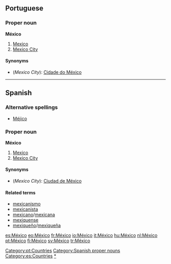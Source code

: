 {{see|Mexico}}
==Portuguese==
===Proper noun===
'''México'''

#[[Mexico]]
#[[Mexico City]]

====Synonyms====
*(''Mexico City''): [[Cidade do México]]

[[Category:pt:Countries]]

----
==Spanish==
===Alternative spellings===
*[[Méjico]]

===Proper noun===
'''México''' {{m}}

# [[Mexico]]
# [[Mexico City]]

====Synonyms====
*(''Mexico City''): [[Ciudad de México]]

====Related terms====
*[[mexicanismo]]
*[[mexicanista]]
*[[mexicano]]/[[mexicana]]
*[[mexiquense]]
*[[mexiqueño]]/[[mexiqueña]]

[[Category:Spanish proper nouns]]
[[Category:es:Countries]]
[[Category:es:Mexico|*]]

[[es:México]]
[[eo:México]]
[[fr:México]]
[[io:México]]
[[it:México]]
[[hu:México]]
[[nl:México]]
[[pt:México]]
[[fi:México]]
[[sv:México]]
[[tr:México]]